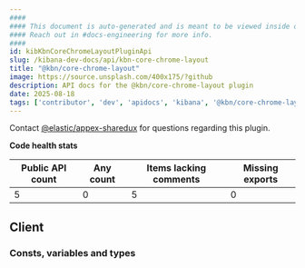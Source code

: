 ```yaml
---
####
#### This document is auto-generated and is meant to be viewed inside our experimental, new docs system.
#### Reach out in #docs-engineering for more info.
####
id: kibKbnCoreChromeLayoutPluginApi
slug: /kibana-dev-docs/api/kbn-core-chrome-layout
title: "@kbn/core-chrome-layout"
image: https://source.unsplash.com/400x175/?github
description: API docs for the @kbn/core-chrome-layout plugin
date: 2025-08-18
tags: ['contributor', 'dev', 'apidocs', 'kibana', '@kbn/core-chrome-layout']
---
```




Contact [@elastic/appex-sharedux](https://github.com/orgs/elastic/teams/appex-sharedux) for questions regarding this plugin.

**Code health stats**

| Public API count  | Any count | Items lacking comments | Missing exports |
|-------------------|-----------|------------------------|-----------------|
| 5 | 0 | 5 | 0 |

## Client

### Consts, variables and types
<DocDefinitionList data={kbnCoreChromeLayoutObj.client.misc}/>

